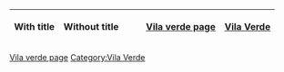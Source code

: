 {|
! With title !! Without title
| [[Category:Vila Verde|Vila verde page]] || [[Category:Vila Verde]]
| [[Vila Verde|Vila verde page]] || [[Vila Verde]]
|}